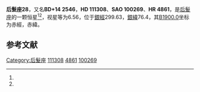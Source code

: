 {{Starbox begin
| name = 后髮座28
}}
{{Starbox observe
| epoch = [[J2000.0|J2000.0]]
| constell = [[后髮座|后髮座]]<ref name=SIMBAD>{{cite web
 | url=http://simbad.u-strasbg.fr/simbad/sim-id?Ident=HR+4861
 | title=Pulsating variable Star
 | publisher=Centre de Données astronomiques de Strasbourg
 | work=SIMBAD
 | accessdate=2012-07-13
 | archive-date=2016-03-17
 | archive-url=https://web.archive.org/web/20160317091621/http://simbad.u-strasbg.fr/simbad/sim-id?Ident=HR+4861
 | dead-url=no
 }}</ref><ref name=DATA>{{cite web
 | url=http://vizier.u-strasbg.fr/viz-bin/VizieR-5?-out.add=.&-source=5050&-corr=PK=HR&-out.max=9999&HR=4861
 | title=VizieR Detailed Page
 | accessdate=2012-07-13
 | archive-date=2019-02-21
 | archive-url=https://web.archive.org/web/20190221115823/http://vizier.u-strasbg.fr/viz-bin/VizieR-5?-out.add=.&-source=5050&-corr=PK=HR&-out.max=9999&HR=4861
 | dead-url=no
 }}</ref>
| 星官 = 
| ra = {{RA|12|48|14.3}}<ref name=SIMBAD /><ref name=DATA />
| dec = {{DEC|+13|33|11}}<ref name=SIMBAD /><ref name=DATA />
| appmag_v = 6.56<ref name=SIMBAD /><ref name=DATA />
}}
{{Starbox character
| class = A1V<ref name=SIMBAD /><ref name=DATA />
| b-v = 0.01<ref name=SIMBAD /><ref name=DATA />
| u-b = 0.01<ref name=SIMBAD /><ref name=DATA />
| r-i = <ref name=SIMBAD /><ref name=DATA />
| variable = 
}}
{{Starbox astrometry
| radial_v = 0.01
| prop_mo_ra = 0
| parallax = 
| p_error = 
}}
{{Starbox catalog
| names =BD+14 2546，[[SAO星表|SAO]] 100269，[[HD星表|HD]] 111308，[[HR星表|HR]] 4861}}
{{Starbox reference |Simbad=HR+4861}}
{{Starbox end}}

'''后髮座28'''，又名'''BD+14 2546'''，'''HD 111308'''、'''SAO 100269'''、'''HR 4861'''，是[[后髮座|后髮座]]的一颗恒星<ref name=SIMBAD /><ref name=DATA />，视星等为6.56，位于[[銀道座標系|銀經]]299.63，[[銀道座標系|銀緯]]76.4，其[[B1900.0|B1900.0]]坐标为赤經{{RA|12|43|13.8}}，赤緯{{DEC|+14|76.4|59}}。

== 参考文献 ==
{{reflist}}

{{star-stub}}

{{后髮座恒星}}
[[Category:后髮座|Category:后髮座]]
[[Category:HD和HDE天體|111308]]
[[Category:HR天體|4861]]
[[Category:SAO天體|100269]]